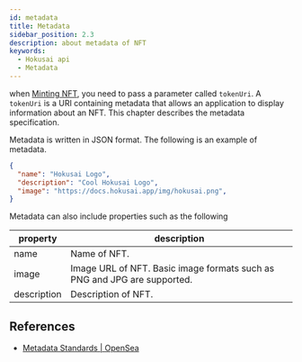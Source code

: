 ```yaml
---
id: metadata
title: Metadata
sidebar_position: 2.3
description: about metadata of NFT
keywords:
  - Hokusai api
  - Metadata
---
```


when [Minting NFT](/nft/mint), you need to pass a parameter called `tokenUri`.
A `tokenUri` is a URI containing metadata that allows an application to display information about an NFT.
This chapter describes the metadata specification.

Metadata is written in JSON format.
The following is an example of metadata.

```json
{
  "name": "Hokusai Logo",
  "description": "Cool Hokusai Logo", 
  "image": "https://docs.hokusai.app/img/hokusai.png", 
}
```

Metadata can also include properties such as the following

|property|description|
|--|--|
|name|Name of NFT.|
|image|Image URL of NFT. Basic image formats such as PNG and JPG are supported.|
|description|Description of NFT.|

## References
- [Metadata Standards | OpenSea](https://docs.opensea.io/docs/metadata-standards)